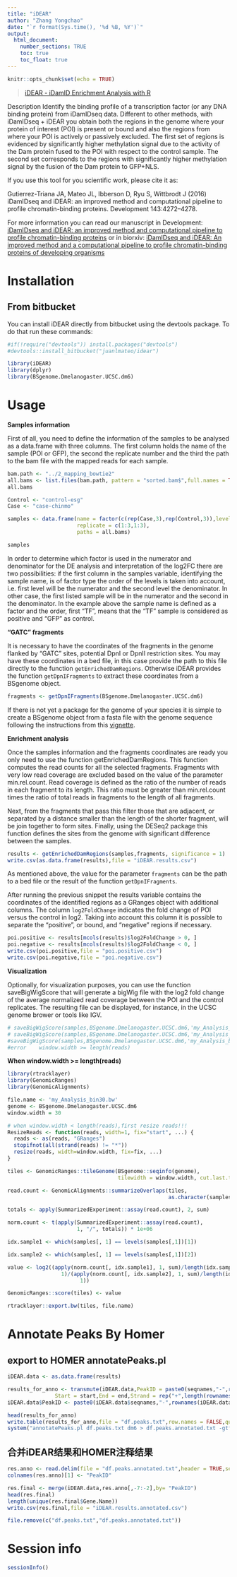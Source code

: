 ```yaml
---
title: "iDEAR"
author: "Zhang Yongchao"
date: "`r format(Sys.time(), '%d %B, %Y')`"
output: 
  html_document:
    number_sections: TRUE
    toc: true
    toc_float: true
---
```


```r
knitr::opts_chunk$set(echo = TRUE)
```


>[iDEAR - iDamID Enrichment Analysis with R](https://bitbucket.org/juanlmateo/idear)

Description
Identify the binding profile of a transcription factor (or any DNA binding protein) from iDamIDseq data. Different to other methods, with iDamIDseq + iDEAR you obtain both the regions in the genome where your protein of interest (POI) is present or bound and also the regions from where your POI is actively or passively excluded. The first set of regions is evidenced by significantly higher methylation signal due to the activity of the Dam protein fused to the POI with respect to the control sample. The second set corresponds to the regions with significantly higher methylation signal by the fusion of the Dam protein to GFP+NLS.

If you use this tool for you scientific work, please cite it as:

Gutierrez-Triana JA, Mateo JL, Ibberson D, Ryu S, Wittbrodt J (2016) iDamIDseq and iDEAR: an improved method and computational pipeline to profile chromatin-binding proteins. Development 143:4272–4278.

For more information you can read our manuscript in Development: [iDamIDseq and iDEAR: an improved method and computational pipeline to profile chromatin-binding proteins](http://dev.biologists.org/content/143/22/4272) or in biorxiv: [iDamIDseq and iDEAR: An improved method and a computational pipeline to profile chromatin-binding proteins of developing organisms](http://biorxiv.org/content/early/2016/07/05/062208)

# Installation

## From bitbucket

You can install iDEAR directly from bitbucket using the devtools package. To do that run these commands:

```r
#if(!require("devtools")) install.packages("devtools")
#devtools::install_bitbucket("juanlmateo/idear")
```

```r
library(iDEAR)
library(dplyr)
library(BSgenome.Dmelanogaster.UCSC.dm6)
```


# Usage

**Samples information**

First of all, you need to define the information of the samples to be analysed as a data.frame with three columns. The first column holds the name of the sample (POI or GFP), the second the replicate number and the third the path to the bam file with the mapped reads for each sample.


```r
bam.path <- "../2_mapping_bowtie2"
all.bams <- list.files(bam.path, pattern = "sorted.bam$",full.names = TRUE)
all.bams

Control <- "control-esg"
Case <- "case-chinmo"

samples <- data.frame(name = factor(c(rep(Case,3),rep(Control,3)),levels = c(Case,Control)),
                      replicate = c(1:3,1:3),
                      paths = all.bams)

samples
```


In order to determine which factor is used in the numerator and denominator for the DE analysis and interpretation of the log2FC there are two possibilities: if the first column in the samples variable, identifying the sample name, is of factor type the order of the levels is taken into account, i.e. first level will be the numerator and the second level the denominator. In other case, the first listed sample will be in the numerator and the second in the denominator. In the example above the sample name is defined as a factor and the order, first "TF", means that the "TF" sample is considered as positive and "GFP" as control.


**"GATC" fragments**

It is necessary to have the coordinates of the fragments in the genome flanked by "GATC" sites, potential DpnI or DpnII restriction sites. You may have these coordinates in a bed file, in this case provide the path to this file directly to the function ``getEnrichedDamRegions``. Otherwise iDEAR provides the function ``getDpnIFragments`` to extract these coordinates from a BSgenome object.


```r
fragments <- getDpnIFragments(BSgenome.Dmelanogaster.UCSC.dm6)
```

If there is not yet a package for the genome of your species it is simple to create a BSgenome object from a fasta file with the genome sequence following the instructions from this [vignette](https://bioconductor.org/packages/release/bioc/vignettes/BSgenome/inst/doc/BSgenomeForge.pdf).


**Enrichment analysis**

Once the samples information and the fragments coordinates are ready you only need to use the function getEnrichedDamRegions. This function computes the read counts for all the selected fragments. Fragments with very low read coverage are excluded based on the value of the parameter min.rel.count. Read coverage is defined as the ratio of the number of reads in each fragment to its length. This ratio must be greater than min.rel.count times the ratio of total reads in fragments to the length of all fragments.

Next, from the fragments that pass this filter those that are adjacent, or separated by a distance smaller than the length of the shorter fragment, will be join together to form sites. Finally, using the DESeq2 package this function defines the sites from the genome with significant difference between the samples.

```r
results <- getEnrichedDamRegions(samples,fragments, significance = 1)
write.csv(as.data.frame(results),file = "iDEAR.results.csv")
```

As mentioned above, the value for the parameter ``fragments`` can be the path to a bed file or the result of the function ``getDpnIFragments``.

After running the previous snippet the results variable contains the coordinates of the identified regions as a GRanges object with additional columns. The column ``log2FoldChange`` indicates the fold change of POI versus the control in log2. Taking into account this column it is possible to separate the "positive", or bound, and "negative" regions if necessary.

```r
poi.positive <- results[mcols(results)$log2FoldChange > 0, ]
poi.negative <- results[mcols(results)$log2FoldChange < 0, ]
write.csv(poi.positive,file = "poi.positive.csv")
write.csv(poi.negative,file = "poi.negative.csv")
```

**Visualization**

Optionally, for visualization purposes, you can use the function saveBigWigScore that will generate a bigWig file with the log2 fold change of the average normalized read coverage between the POI and the control replicates. The resulting file can be displayed, for instance, in the UCSC genome brower or tools like IGV.

```r
# saveBigWigScore(samples,BSgenome.Dmelanogaster.UCSC.dm6,'my_Analysis_bin100.bw')
# saveBigWigScore(samples,BSgenome.Dmelanogaster.UCSC.dm6,'my_Analysis_bin80.bw',window.width =80)
#saveBigWigScore(samples,BSgenome.Dmelanogaster.UCSC.dm6,'my_Analysis_bin70.bw',window.width =70)
#error    window.width >= length(reads)
```

**When window.width >= length(reads)**

```r
library(rtracklayer)
library(GenomicRanges)
library(GenomicAlignments)
```

```r
file.name <- 'my_Analysis_bin30.bw'
genome <- BSgenome.Dmelanogaster.UCSC.dm6
window.width = 30

# when window.width < length(reads),first resize reads!!!
ResizeReads <- function(reads, width=1, fix="start", ...) {
  reads <- as(reads, "GRanges")
  stopifnot(all(strand(reads) != "*"))
  resize(reads, width=window.width, fix=fix, ...)
}

tiles <- GenomicRanges::tileGenome(BSgenome::seqinfo(genome), 
                                   tilewidth = window.width, cut.last.tile.in.chrom = TRUE)

read.count <- GenomicAlignments::summarizeOverlaps(tiles, 
                                                   as.character(samples[, 3]), ignore.strand = T,preprocess.reads=ResizeReads)

totals <- apply(SummarizedExperiment::assay(read.count), 2, sum)

norm.count <- t(apply(SummarizedExperiment::assay(read.count), 
                      1, "/", totals)) * 1e+06

idx.sample1 <- which(samples[, 1] == levels(samples[,1])[1])

idx.sample2 <- which(samples[, 1] == levels(samples[,1])[2])

value <- log2((apply(norm.count[, idx.sample1], 1, sum)/length(idx.sample1) + 
                 1)/(apply(norm.count[, idx.sample2], 1, sum)/length(idx.sample2) + 
                       1))

GenomicRanges::score(tiles) <- value

rtracklayer::export.bw(tiles, file.name)
```

# Annotate Peaks By Homer

## export to HOMER annotatePeaks.pl

```r
iDEAR.data <- as.data.frame(results)

results_for_anno <- transmute(iDEAR.data,PeakID = paste0(seqnames,"-",rownames(iDEAR.data),sep=""),Chr = seqnames,
               Start = start,End = end,Strand = rep("+",length(rownames(iDEAR.data))))
iDEAR.data$PeakID <- paste0(iDEAR.data$seqnames,"-",rownames(iDEAR.data),sep="")

head(results_for_anno)
write.table(results_for_anno,file = "df.peaks.txt",row.names = FALSE,quote = FALSE,sep = "\t")
system("annotatePeaks.pl df.peaks.txt dm6 > df.peaks.annotated.txt -gtf /data0/reference/UCSC/dm6/Annotation/Archives/archive-2015-07-24-09-25-49/Genes/genes.gtf")
```

## 合并iDEAR结果和HOMER注释结果

```r
res.anno <- read.delim(file = "df.peaks.annotated.txt",header = TRUE,sep = "\t")
colnames(res.anno)[1] <- "PeakID"

res.final <- merge(iDEAR.data,res.anno[,-7:-2],by= "PeakID")
head(res.final)
length(unique(res.final$Gene.Name))
write.csv(res.final,file = "iDEAR.results.annotated.csv")

file.remove(c("df.peaks.txt","df.peaks.annotated.txt"))
```

# Session info

```r
sessionInfo()
```